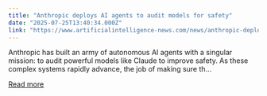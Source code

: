 ```yaml
---
title: "Anthropic deploys AI agents to audit models for safety"
date: "2025-07-25T13:40:34.000Z"
link: "https://www.artificialintelligence-news.com/news/anthropic-deploys-ai-agents-audit-models-for-safety/"
---
```


Anthropic has built an army of autonomous AI agents with a singular mission: to audit powerful models like Claude to improve safety. As these complex systems rapidly advance, the job of making sure th...

[Read more](https://www.artificialintelligence-news.com/news/anthropic-deploys-ai-agents-audit-models-for-safety/)
